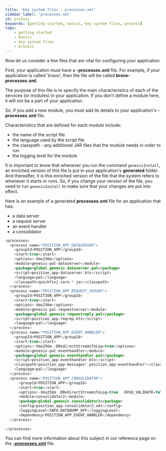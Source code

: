 ```yaml
---
title: 'Key system files - processes.xml'
sidebar_label: 'processes.xml'
id: process
keywords: [getting started, basics, key system files, process]
tags:
    - getting started
    - basics
    - key system files
    - process
---
```


Now let us consider a few files that are vital for configuring your application.

First, your application must have a **-processes.xml** file. For example, if your application is called 'bravo', then the file will be called **bravo-processes.xml**.

The purpose of this file is to specify the main characteristics of each of the services (or modules) in your application. If you don't define a module here, it will not be a part of your application.

So, if you add a new module, you must add its details to your application's **-processes.xml** file.

Characteristics that are defined for each module include:
- the name of the script file
- the language used by the script file
- the classpath - any additional JAR files that the module needs in order to run
- the logging level for the module

It is important to know that whenever you run the command `genesisInstall`, an enriched version of this file is put in your application's **generated** folder. And thereafter, it is this enriched version of the file that the system refers to whenever it starts or runs. So, if you change your version of the file, you need to run `genesisInstall` to make sure that your changes are put into effect.

Here is an example of a generated **processes.xml** file for an application that has:

- a data server
- a request server
- an event handler
- a consolidator

```kotlin
<processes>
  <process name="POSITION_APP_DATASERVER">
    <groupId>POSITION_APP</groupId>
    <start>true</start>
    <options>-Xmx256m</options>
    <module>genesis-pal-dataserver</module>
    <package>global.genesis.dataserver.pal</package>
    <script>position_app-dataserver.kts</script>
    <language>pal</language>
    <classpath>quickfixj-core-*.jar</classpath>
  </process>
  <process name="POSITION_APP_REQUEST_SERVER">
    <groupId>POSITION_APP</groupId>
    <start>true</start>
    <options>-Xmx256m</options>
    <module>genesis-pal-requestserver</module>
    <package>global.genesis.requestreply.pal</package>
    <script>position_app-reqrep.kts</script>
    <language>pal</language>
  </process>
  <process name="POSITION_APP_EVENT_HANDLER">
    <groupId>POSITION_APP</groupId>
    <start>true</start>
    <options>-Xmx256m -DRedirectStreamsToLog=true</options>
    <module>genesis-pal-eventhandler</module>
    <package>global.genesis.eventhandler.pal</package>
    <script>position_app-eventhandler.kts</script>
    <classpath>position_app-messages*,position_app-eventhandler*</classpath>
    <language>pal</language>
  </process>
  <process name="POSITION_APP_CONSOLIDATOR">
      <groupId>POSITION_APP</groupId>
      <start>true</start>
      <options>-Xmx256m -DRedirectStreamsToLog=true  -DXSD_VALIDATE=false</options>
      <module>consolidator2</module>
      <package>global.genesis.consolidator2</package>
      <config>position_app-consolidator2.xml</config>
      <loggingLevel>INFO,DATADUMP_OFF</loggingLevel>
      <dependency>POSITION_APP_EVENT_HANDLER</dependency>
  </process>
  
</processes>

```

You can find more information about this subject in our reference page on the [**-processes.xml**](../../../../server/configuring-runtime/processes/) file.
